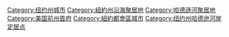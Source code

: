 {{Catmore}}
{{Commons category|New York City}}

{{DEFAULTSORT:New York City}}
[[Category:纽约州城市|Category:纽约州城市]]
[[Category:紐約州沿海聚居地|Category:紐約州沿海聚居地]]
[[Category:哈德遜河聚居地|Category:哈德遜河聚居地]]
[[Category:美国前州首府|Category:美国前州首府]]
[[Category:紐約都會區城市|Category:紐約都會區城市]]
[[Category:纽约州哈德逊河岸定居点|Category:纽约州哈德逊河岸定居点]]